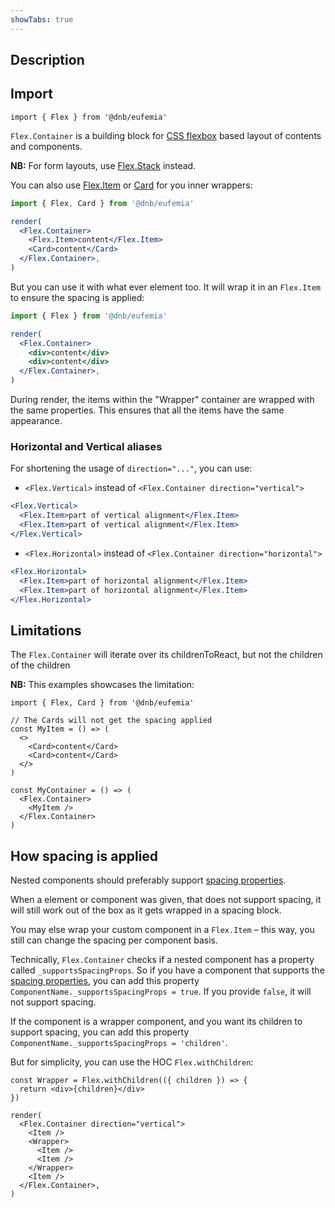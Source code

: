 ```yaml
---
showTabs: true
---
```


## Description

## Import

```tsx
import { Flex } from '@dnb/eufemia'
```

`Flex.Container` is a building block for [CSS flexbox](https://developer.mozilla.org/en-US/docs/Web/CSS/CSS_flexible_box_layout) based layout of contents and components.

**NB:** For form layouts, use [Flex.Stack](/uilib/layout/flex/stack/) instead.

You can also use [Flex.Item](/uilib/layout/flex/item) or [Card](/uilib/components/card) for you inner wrappers:

```jsx
import { Flex, Card } from '@dnb/eufemia'

render(
  <Flex.Container>
    <Flex.Item>content</Flex.Item>
    <Card>content</Card>
  </Flex.Container>,
)
```

But you can use it with what ever element too. It will wrap it in an `Flex.Item` to ensure the spacing is applied:

```jsx
import { Flex } from '@dnb/eufemia'

render(
  <Flex.Container>
    <div>content</div>
    <div>content</div>
  </Flex.Container>,
)
```

During render, the items within the "Wrapper" container are wrapped with the same properties. This ensures that all the items have the same appearance.

### Horizontal and Vertical aliases

For shortening the usage of `direction="..."`, you can use:

- `<Flex.Vertical>` instead of `<Flex.Container direction="vertical">`

```jsx
<Flex.Vertical>
  <Flex.Item>part of vertical alignment</Flex.Item>
  <Flex.Item>part of vertical alignment</Flex.Item>
</Flex.Vertical>
```

- `<Flex.Horizontal>` instead of `<Flex.Container direction="horizontal">`

```jsx
<Flex.Horizontal>
  <Flex.Item>part of horizontal alignment</Flex.Item>
  <Flex.Item>part of horizontal alignment</Flex.Item>
</Flex.Horizontal>
```

## Limitations

The `Flex.Container` will iterate over its childrenToReact, but not the children of the children

**NB:** This examples showcases the limitation:

```tsx
import { Flex, Card } from '@dnb/eufemia'

// The Cards will not get the spacing applied
const MyItem = () => (
  <>
    <Card>content</Card>
    <Card>content</Card>
  </>
)

const MyContainer = () => (
  <Flex.Container>
    <MyItem />
  </Flex.Container>
)
```

## How spacing is applied

Nested components should preferably support [spacing properties](/uilib/layout/space/).

When a element or component was given, that does not support spacing, it will still work out of the box as it gets wrapped in a spacing block.

You may else wrap your custom component in a `Flex.Item` – this way, you still can change the spacing per component basis.

Technically, `Flex.Container` checks if a nested component has a property called `_supportsSpacingProps`. So if you have a component that supports the [spacing properties](/uilib/layout/space/), you can add this property `ComponentName._supportsSpacingProps = true`. If you provide `false`, it will not support spacing.

If the component is a wrapper component, and you want its children to support spacing, you can add this property `ComponentName._supportsSpacingProps = 'children'`.

But for simplicity, you can use the HOC `Flex.withChildren`:

```tsx
const Wrapper = Flex.withChildren(({ children }) => {
  return <div>{children}</div>
})

render(
  <Flex.Container direction="vertical">
    <Item />
    <Wrapper>
      <Item />
      <Item />
    </Wrapper>
    <Item />
  </Flex.Container>,
)
```
